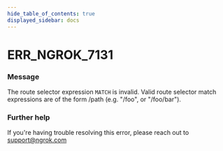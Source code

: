 ```yaml
---
hide_table_of_contents: true
displayed_sidebar: docs
---
```



# ERR_NGROK_7131

### Message
The route selector expression ``MATCH`` is invalid. Valid route selector match expressions are of the form /path (e.g. "/foo", or "/foo/bar").

<ErrorDetails error='err_ngrok_7131' />


### Further help
If you're having trouble resolving this error, please reach out to [support@ngrok.com](mailto:support@ngrok.com?subject=Help%20with%20ERR_NGROK_7131)

